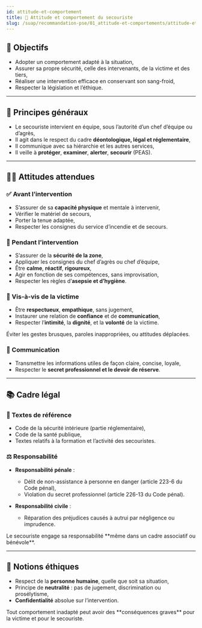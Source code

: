 ---
id: attitude-et-comportement
title: 🤝 Attitude et comportement du secouriste
slug: /suap/recommandation-pse/01_attitude-et-comportements/attitude-et-comportement
---


## 🎯 Objectifs

- Adopter un comportement adapté à la situation,
- Assurer sa propre sécurité, celle des intervenants, de la victime et des tiers,
- Réaliser une intervention efficace en conservant son sang-froid,
- Respecter la législation et l’éthique.

---

## 🧭 Principes généraux

- Le secouriste intervient en équipe, sous l’autorité d’un chef d’équipe ou d’agrès,
- Il agit dans le respect du cadre **déontologique, légal et réglementaire**,
- Il communique avec sa hiérarchie et les autres services,
- Il veille à **protéger**, **examiner**, **alerter**, **secourir** (PEAS).

---

## 🧑‍🚒 Attitudes attendues

### ✅ Avant l’intervention

- S’assurer de sa **capacité physique** et mentale à intervenir,
- Vérifier le matériel de secours,
- Porter la tenue adaptée,
- Respecter les consignes du service d’incendie et de secours.

### 🚨 Pendant l’intervention

- S’assurer de la **sécurité de la zone**,
- Appliquer les consignes du chef d’agrès ou chef d’équipe,
- Être **calme**, **réactif**, **rigoureux**,
- Agir en fonction de ses compétences, sans improvisation,
- Respecter les règles d’**asepsie et d’hygiène**.

### 🤲 Vis-à-vis de la victime

- Être **respectueux**, **empathique**, sans jugement,
- Instaurer une relation de **confiance** et de **communication**,
- Respecter l’**intimité**, la **dignité**, et la **volonté** de la victime.

<Admonition type="tip">
Éviter les gestes brusques, paroles inappropriées, ou attitudes déplacées.
</Admonition>

### 📢 Communication

- Transmettre les informations utiles de façon claire, concise, loyale,
- Respecter le **secret professionnel et le devoir de réserve**.

---

## 📚 Cadre légal

### 🧾 Textes de référence

- Code de la sécurité intérieure (partie réglementaire),
- Code de la santé publique,
- Textes relatifs à la formation et l’activité des secouristes.

### ⚖️ Responsabilité

- **Responsabilité pénale** :
  - Délit de non-assistance à personne en danger (article 223-6 du Code pénal),
  - Violation du secret professionnel (article 226-13 du Code pénal).

- **Responsabilité civile** :
  - Réparation des préjudices causés à autrui par négligence ou imprudence.

<Admonition type="warning">
Le secouriste engage sa responsabilité **même dans un cadre associatif ou bénévole**.
</Admonition>

---

## 🧠 Notions éthiques

- Respect de la **personne humaine**, quelle que soit sa situation,
- Principe de **neutralité** : pas de jugement, discrimination ou prosélytisme,
- **Confidentialité** absolue sur l’intervention.

<Admonition type="note">
Tout comportement inadapté peut avoir des **conséquences graves** pour la victime et pour le secouriste.
</Admonition>